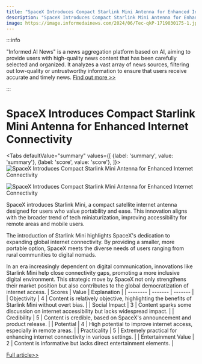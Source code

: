```yaml
---
title: "SpaceX Introduces Compact Starlink Mini Antenna for Enhanced Internet Connectivity"
description: "SpaceX Introduces Compact Starlink Mini Antenna for Enhanced Internet Connectivity"
image: https://image.informedainews.com/2024/06/Tec-qkP-1719030175-1.jpg
---
```



:::info

"Informed AI News" is a news aggregation platform based on AI, aiming to provide users with high-quality news content that has been carefully selected and organized. It analyzes a vast array of news sources, filtering out low-quality or untrustworthy information to ensure that users receive accurate and timely news.  [Find out more >>](/)

:::

# SpaceX Introduces Compact Starlink Mini Antenna for Enhanced Internet Connectivity


<Tabs
	defaultValue="summary"
	values={[
	{label: 'summary', value: 'summary'},
	{label: 'score', value: 'score'},
]}>
<TabItem value="summary">
<img
  src="https://image.informedainews.com/2024/06/Tec-qkP-1719030175-1.jpg"
  alt="SpaceX Introduces Compact Starlink Mini Antenna for Enhanced Internet Connectivity"
/>

<img
  src="https://image.informedainews.com/2024/06/Tec-ePW-1719030175-2.jpg"
  alt="SpaceX Introduces Compact Starlink Mini Antenna for Enhanced Internet Connectivity"
/>



SpaceX introduces Starlink Mini, a compact satellite internet antenna designed for users who value portability and ease. This innovation aligns with the broader trend of tech miniaturization, improving accessibility for remote areas and mobile users.

The introduction of Starlink Mini highlights SpaceX's dedication to expanding global internet connectivity. By providing a smaller, more portable option, SpaceX meets the diverse needs of users ranging from rural communities to digital nomads.

In an era increasingly dependent on digital communication, innovations like Starlink Mini help close connectivity gaps, promoting a more inclusive digital environment. This strategic move by SpaceX not only strengthens their market position but also contributes to the global democratization of internet access.
</TabItem>
<TabItem value="score">
	| Scores     | Value   | Explanation |
	| -------- | ------- | ------- |
	| Objectivity  | 4    | Content is relatively objective, highlighting the benefits of Starlink Mini without overt bias.    |
	| Social Impact | 3     | Content sparks some discussion on internet accessibility but lacks widespread impact.    |
	| Credibility    | 5    | Content is credible, based on SpaceX's announcement and product release.    |
	| Potential    | 4    | High potential to improve internet access, especially in remote areas.    |
	| Practicality    | 5    | Extremely practical for enhancing internet connectivity in various settings.    |
	| Entertainment Value    | 2    | Content is informative but lacks direct entertainment elements.    |
</TabItem>
</Tabs>

[Full article>>](https://sea.mashable.com/tech/33145/spacex-launches-starlink-mini-a-smaller-satellite-internet-antenna)
